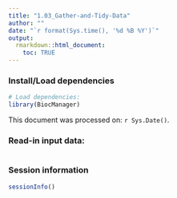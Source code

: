 ```yaml
---
title: "1.03_Gather-and-Tidy-Data"
author: ""
date: "`r format(Sys.time(), '%d %B %Y')`"
output:
  rmarkdown::html_document:
    toc: TRUE
---
```


### Install/Load dependencies
```r
# Load dependencies:
library(BiocManager)
```




This document was processed on: `r Sys.Date()`.

### Read-in input data:
```r

```


### Session information
```r
sessionInfo()
```


